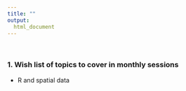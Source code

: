 ```yaml
---
title: ""
output: 
  html_document
---
```


<br>

### 1. Wish list of topics to cover in monthly sessions

* R and spatial data

